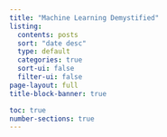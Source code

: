 ```yaml
---
title: "Machine Learning Demystified"
listing:
  contents: posts
  sort: "date desc"
  type: default
  categories: true
  sort-ui: false
  filter-ui: false
page-layout: full
title-block-banner: true

toc: true
number-sections: true
---
```


